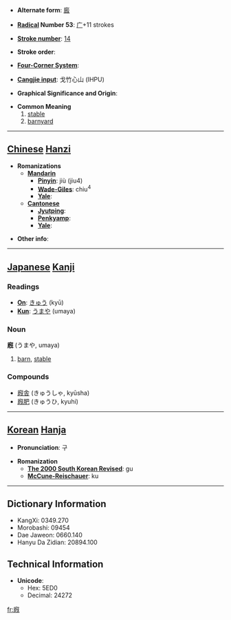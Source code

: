 * '''Alternate form''': [[廄]]

* '''[[Wiktionary:Chinese radical index| Radical]] Number 53''': [[Wiktionary:Chinese radical index 广|广]]+11 strokes

* '''[[Wiktionary:Chinese total strokes index|Stroke number]]''': [[Wiktionary:Chinese total strokes index 14|14]]

* '''Stroke order''': 

* '''[[Wiktionary:Chinese four corner index|Four-Corner System]]''': 

* '''[[Wiktionary:Chinese Cangjie index|Cangjie input]]''': 戈竹心山 (IHPU)

* '''Graphical Significance and Origin''': 

* '''Common Meaning'''
*# [[stable]]
*# [[barnyard]]


----

== [[Chinese]] [[Hanzi]] ==

* '''Romanizations'''
** '''[[Mandarin]]'''
*** '''[[Pinyin]]''': jiù (jiu4)
*** '''[[Wade-Giles]]''': chiu<sup>4</sup>
*** '''[[Yale]]''': 
** '''[[Cantonese]]'''
*** '''[[Jyutping]]''':
*** '''[[Penkyamp]]''': 
*** '''[[Yale]]''': 

* '''Other info''': 

----

== [[Japanese]] [[Kanji]] ==

===Readings===
* '''[[On]]''': [[きゅう]] (kyū)
* '''[[Kun]]''': [[うまや]] (umaya)
===Noun===
'''廐''' (うまや, umaya)
#[[barn]], [[stable]]
===Compounds===
*[[廐舎]] (きゅうしゃ, kyūsha)
*[[廐肥]] (きゅうひ, kyuhi)
----

== [[Korean]] [[Hanja]] ==

* '''Pronunciation''': 구

* '''Romanization'''
** '''[[The 2000 South Korean Revised Romanization|The 2000 South Korean Revised]]''': gu
** '''[[McCune-Reischauer]]''': ku

----

== Dictionary Information ==

* KangXi: 0349.270
* Morobashi: 09454
* Dae Jaweon: 0660.140
* Hanyu Da Zidian: 20894.100

== Technical Information ==

* '''Unicode''':
** Hex: 5ED0
** Decimal: 24272

[[fr:廐]]